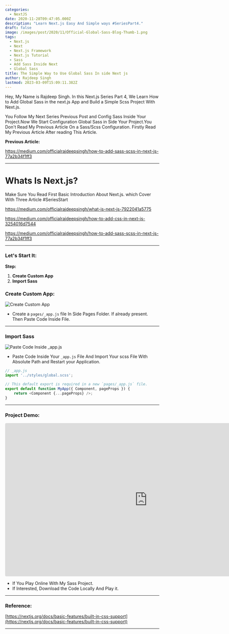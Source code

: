 ```yaml
---
categories:
  - NextJS
date: 2020-11-28T09:47:05.000Z
description: "Learn Next.js Easy And Simple ways #SeriesPart4."
draft: false
image: /images/post/2020/11/Official-Global-Sass-Blog-Thumb-1.png
tags:
  - Next.js
  - Next
  - Next.js Framework
  - Next.js Tutorial
  - Sass
  - Add Sass Inside Next
  - Global Sass
title: The Simple Way to Use Global Sass In side Next js
author: Rajdeep Singh
lastmod: 2023-03-09T15:09:11.382Z
---
```


Hey, My Name is Rajdeep Singh. In this Next.js Series Part 4, We Learn How to
Add Global Sass in the next.js App and Build a Simple Scss Project With Next.js.

You Follow My Next Series Previous Post and Config Sass Inside Your Project.Now
We Start Configuration Global Sass in Side Your Project.You Don't Read My
Previous Article On a Sass/Scss Configuration. Firstly Read My Previous Article
After reading This Article.

**Previous Article:**

https://medium.com/officialrajdeepsingh/how-to-add-sass-scss-in-next-js-77a2b34f1ff3

---

# Whats Is Next.js?

Make Sure You Read First Basic Introduction About Next.js. which Cover With
Three Article #SeriesStart

https://medium.com/officialrajdeepsingh/what-is-next-js-7922041a5775

https://medium.com/officialrajdeepsingh/how-to-add-css-in-next-js-3254016d7544

https://medium.com/officialrajdeepsingh/how-to-add-sass-scss-in-next-js-77a2b34f1ff3

---

### Let's Start It:

**Step:**

1. **Create Custom App**
2. **Import Sass**

### Create Custom App:

![Create Custom App](/images/post/2020/11/Custom-App.png "Create Custom App")

- Create a `pages/_app.js` file In Side Pages Folder. If already present. Then
  Paste Code Inside File.

---

### Import Sass

![Paste Code Inside _app.js](/images/post/2020/11/Paste-Code-And-Import.png "Paste Code Inside _app.js")

- Paste Code Inside Your `_app.js` File And Import Your scss File With Absolute
  Path and Restart your Application.

```javascript
// _app.js
import '../styles/global.scss';

// This default export is required in a new `pages/_app.js` file.
export default function MyApp({ Component, pageProps }) {
	return <Component {...pageProps} />;
}
```

---

### Project Demo:

<iframe width="928" height="500" src="https://codesandbox.io/embed/add-global-scss-in-nextjs-p4t4b?file=/pages/_app.js" style=" height:500px; border:0; border-radius: 4px; overflow:hidden;" sandbox="allow-modals allow-forms allow-popups allow-scripts allow-same-origin"></iframe>

- If You Play Online With My Sass Project.
- If Interested, Download the Code Locally And Play it.

---

### Reference:

[https://nextjs.org/docs/basic-features/built-in-css-support](https://nextjs.org/docs/basic-features/built-in-css-support)

---
